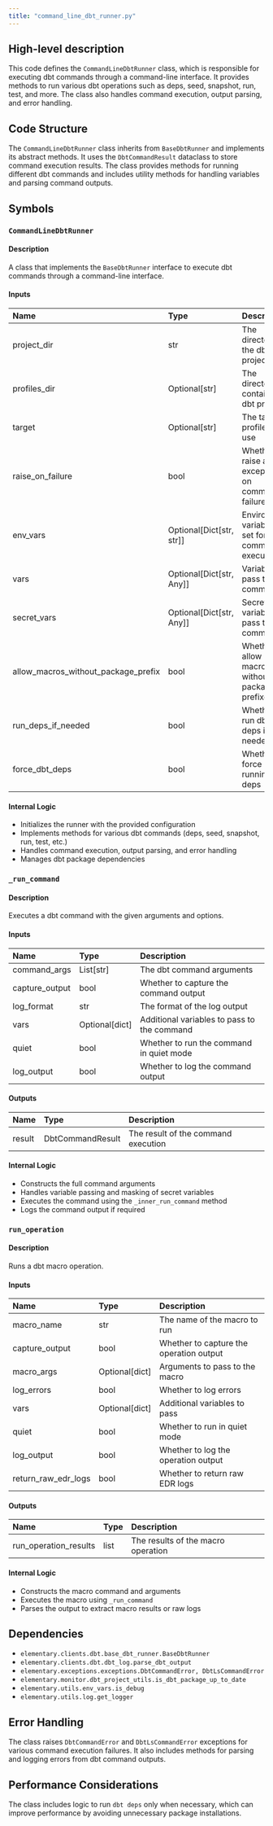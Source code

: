 ```yaml
---
title: "command_line_dbt_runner.py"
---
```


## High-level description
This code defines the `CommandLineDbtRunner` class, which is responsible for executing dbt commands through a command-line interface. It provides methods to run various dbt operations such as deps, seed, snapshot, run, test, and more. The class also handles command execution, output parsing, and error handling.

## Code Structure
The `CommandLineDbtRunner` class inherits from `BaseDbtRunner` and implements its abstract methods. It uses the `DbtCommandResult` dataclass to store command execution results. The class provides methods for running different dbt commands and includes utility methods for handling variables and parsing command outputs.

## Symbols

### `CommandLineDbtRunner`
#### Description
A class that implements the `BaseDbtRunner` interface to execute dbt commands through a command-line interface.

#### Inputs
| Name | Type | Description |
|:-----|:-----|:------------|
| project_dir | str | The directory of the dbt project |
| profiles_dir | Optional[str] | The directory containing dbt profiles |
| target | Optional[str] | The target profile to use |
| raise_on_failure | bool | Whether to raise an exception on command failure |
| env_vars | Optional[Dict[str, str]] | Environment variables to set for command execution |
| vars | Optional[Dict[str, Any]] | Variables to pass to dbt commands |
| secret_vars | Optional[Dict[str, Any]] | Secret variables to pass to dbt commands |
| allow_macros_without_package_prefix | bool | Whether to allow macros without package prefixes |
| run_deps_if_needed | bool | Whether to run dbt deps if needed |
| force_dbt_deps | bool | Whether to force running dbt deps |

#### Internal Logic
- Initializes the runner with the provided configuration
- Implements methods for various dbt commands (deps, seed, snapshot, run, test, etc.)
- Handles command execution, output parsing, and error handling
- Manages dbt package dependencies

### `_run_command`
#### Description
Executes a dbt command with the given arguments and options.

#### Inputs
| Name | Type | Description |
|:-----|:-----|:------------|
| command_args | List[str] | The dbt command arguments |
| capture_output | bool | Whether to capture the command output |
| log_format | str | The format of the log output |
| vars | Optional[dict] | Additional variables to pass to the command |
| quiet | bool | Whether to run the command in quiet mode |
| log_output | bool | Whether to log the command output |

#### Outputs
| Name | Type | Description |
|:-----|:-----|:------------|
| result | DbtCommandResult | The result of the command execution |

#### Internal Logic
- Constructs the full command arguments
- Handles variable passing and masking of secret variables
- Executes the command using the `_inner_run_command` method
- Logs the command output if required

### `run_operation`
#### Description
Runs a dbt macro operation.

#### Inputs
| Name | Type | Description |
|:-----|:-----|:------------|
| macro_name | str | The name of the macro to run |
| capture_output | bool | Whether to capture the operation output |
| macro_args | Optional[dict] | Arguments to pass to the macro |
| log_errors | bool | Whether to log errors |
| vars | Optional[dict] | Additional variables to pass |
| quiet | bool | Whether to run in quiet mode |
| log_output | bool | Whether to log the operation output |
| return_raw_edr_logs | bool | Whether to return raw EDR logs |

#### Outputs
| Name | Type | Description |
|:-----|:-----|:------------|
| run_operation_results | list | The results of the macro operation |

#### Internal Logic
- Constructs the macro command and arguments
- Executes the macro using `_run_command`
- Parses the output to extract macro results or raw logs

## Dependencies
- `elementary.clients.dbt.base_dbt_runner.BaseDbtRunner`
- `elementary.clients.dbt.dbt_log.parse_dbt_output`
- `elementary.exceptions.exceptions.DbtCommandError, DbtLsCommandError`
- `elementary.monitor.dbt_project_utils.is_dbt_package_up_to_date`
- `elementary.utils.env_vars.is_debug`
- `elementary.utils.log.get_logger`

## Error Handling
The class raises `DbtCommandError` and `DbtLsCommandError` exceptions for various command execution failures. It also includes methods for parsing and logging errors from dbt command outputs.

## Performance Considerations
The class includes logic to run `dbt deps` only when necessary, which can improve performance by avoiding unnecessary package installations.